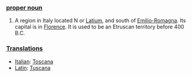 ===[[proper noun]]===

#A region in Italy located N or [[Latium]], and south of [[Emilio-Romagna]].  Its capital is in [[Florence]].  It is used to be an Etruscan territory before 400 B.C.

===[[Translation]]s===

*[[Italian]]: [[Toscana]]
*[[Latin]]: [[Tuscana]]